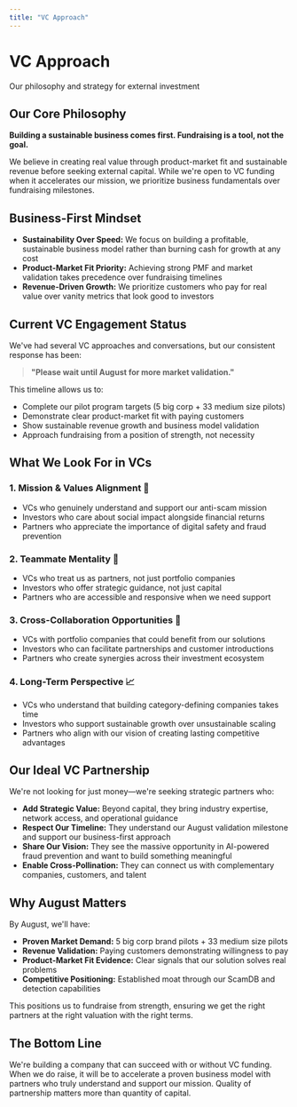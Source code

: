 ```yaml
---
title: "VC Approach"
---
```


# VC Approach

Our philosophy and strategy for external investment

## Our Core Philosophy

**Building a sustainable business comes first. Fundraising is a tool, not the goal.**

We believe in creating real value through product-market fit and sustainable revenue before seeking external capital. While we're open to VC funding when it accelerates our mission, we prioritize business fundamentals over fundraising milestones.

## Business-First Mindset

- **Sustainability Over Speed:** We focus on building a profitable, sustainable business model rather than burning cash for growth at any cost
- **Product-Market Fit Priority:** Achieving strong PMF and market validation takes precedence over fundraising timelines
- **Revenue-Driven Growth:** We prioritize customers who pay for real value over vanity metrics that look good to investors

## Current VC Engagement Status

We've had several VC approaches and conversations, but our consistent response has been:

> **"Please wait until August for more market validation."**

This timeline allows us to:
- Complete our pilot program targets (5 big corp + 33 medium size pilots)
- Demonstrate clear product-market fit with paying customers
- Show sustainable revenue growth and business model validation
- Approach fundraising from a position of strength, not necessity

## What We Look For in VCs

### 1. **Mission & Values Alignment** 🎯
- VCs who genuinely understand and support our anti-scam mission
- Investors who care about social impact alongside financial returns
- Partners who appreciate the importance of digital safety and fraud prevention

### 2. **Teammate Mentality** 🤝
- VCs who treat us as partners, not just portfolio companies
- Investors who offer strategic guidance, not just capital
- Partners who are accessible and responsive when we need support

### 3. **Cross-Collaboration Opportunities** 🔄
- VCs with portfolio companies that could benefit from our solutions
- Investors who can facilitate partnerships and customer introductions
- Partners who create synergies across their investment ecosystem

### 4. **Long-Term Perspective** 📈
- VCs who understand that building category-defining companies takes time
- Investors who support sustainable growth over unsustainable scaling
- Partners who align with our vision of creating lasting competitive advantages

## Our Ideal VC Partnership

We're not looking for just money—we're seeking strategic partners who:

- **Add Strategic Value:** Beyond capital, they bring industry expertise, network access, and operational guidance
- **Respect Our Timeline:** They understand our August validation milestone and support our business-first approach
- **Share Our Vision:** They see the massive opportunity in AI-powered fraud prevention and want to build something meaningful
- **Enable Cross-Pollination:** They can connect us with complementary companies, customers, and talent

## Why August Matters

By August, we'll have:
- **Proven Market Demand:** 5 big corp brand pilots + 33 medium size pilots
- **Revenue Validation:** Paying customers demonstrating willingness to pay
- **Product-Market Fit Evidence:** Clear signals that our solution solves real problems
- **Competitive Positioning:** Established moat through our ScamDB and detection capabilities

This positions us to fundraise from strength, ensuring we get the right partners at the right valuation with the right terms.

## The Bottom Line

We're building a company that can succeed with or without VC funding. When we do raise, it will be to accelerate a proven business model with partners who truly understand and support our mission. Quality of partnership matters more than quantity of capital. 